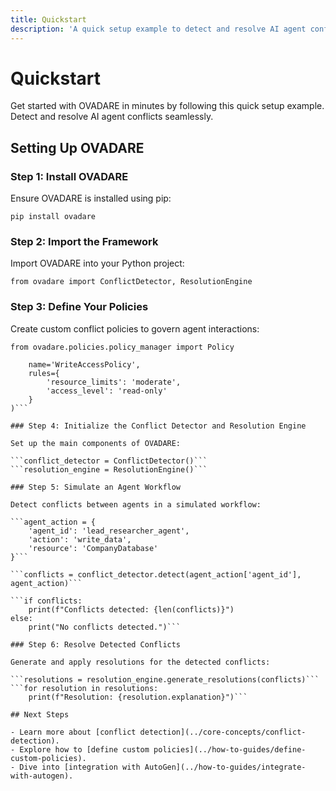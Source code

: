 ```yaml
---
title: Quickstart
description: 'A quick setup example to detect and resolve AI agent conflicts using OVADARE.'
---
```


# Quickstart

Get started with OVADARE in minutes by following this quick setup example. Detect and resolve AI agent conflicts seamlessly.

## Setting Up OVADARE

### Step 1: Install OVADARE

Ensure OVADARE is installed using pip:

```pip install ovadare```

### Step 2: Import the Framework

Import OVADARE into your Python project:

```from ovadare import ConflictDetector, ResolutionEngine```

### Step 3: Define Your Policies

Create custom conflict policies to govern agent interactions:

```from ovadare.policies.policy_manager import Policy```

``` policy = Policy(
    name='WriteAccessPolicy',
    rules={
        'resource_limits': 'moderate',
        'access_level': 'read-only'
    }
)```

### Step 4: Initialize the Conflict Detector and Resolution Engine

Set up the main components of OVADARE:

```conflict_detector = ConflictDetector()```
```resolution_engine = ResolutionEngine()```

### Step 5: Simulate an Agent Workflow

Detect conflicts between agents in a simulated workflow:

```agent_action = {
    'agent_id': 'lead_researcher_agent',
    'action': 'write_data',
    'resource': 'CompanyDatabase'
}```

```conflicts = conflict_detector.detect(agent_action['agent_id'], agent_action)```

```if conflicts:
    print(f"Conflicts detected: {len(conflicts)}")
else:
    print("No conflicts detected.")```

### Step 6: Resolve Detected Conflicts

Generate and apply resolutions for the detected conflicts:

```resolutions = resolution_engine.generate_resolutions(conflicts)```
```for resolution in resolutions:
    print(f"Resolution: {resolution.explanation}")```

## Next Steps

- Learn more about [conflict detection](../core-concepts/conflict-detection).
- Explore how to [define custom policies](../how-to-guides/define-custom-policies).
- Dive into [integration with AutoGen](../how-to-guides/integrate-with-autogen).